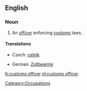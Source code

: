 ==English==
{{wikipedia}}
===Noun===
{{en-noun}}

# An [[officer]] enforcing [[customs]] laws.

====Translations====
{{trans-top|officer}}
* Czech: [[celník]] {{m}}
{{trans-mid}}
* German: [[Zollbeamte]] {{m}}
{{trans-bottom}}

[[Category:Occupations]]

[[fr:customs officer]]
[[pl:customs officer]]